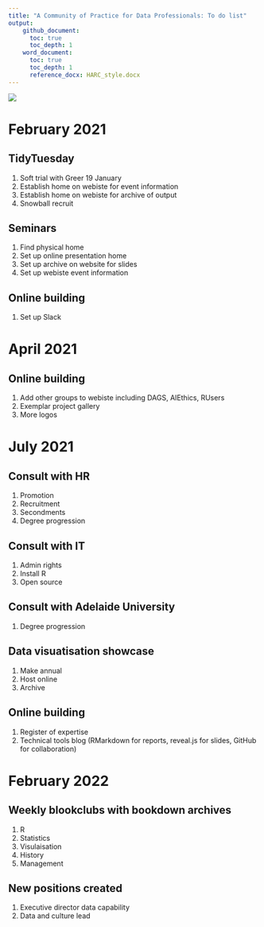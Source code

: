 ```yaml
---
title: "A Community of Practice for Data Professionals: To do list"
output: 
    github_document:
      toc: true
      toc_depth: 1
    word_document:
      toc: true
      toc_depth: 1
      reference_docx: HARC_style.docx
---
```



![](htsa_logo_crop.png)\


# February 2021

## TidyTuesday
1. Soft trial with Greer 19 January
2. Establish home on webiste for event information 
3. Establish home on webiste for archive of output
3. Snowball recruit

## Seminars
1. Find physical home
2. Set up online presentation home
3. Set up archive on website for slides
4. Set up webiste event information

## Online building
1. Set up Slack

# April 2021

## Online building
1. Add other groups to webiste including DAGS, AIEthics, RUsers
2. Exemplar project gallery
3. More logos

# July 2021
## Consult with HR
1. Promotion
2. Recruitment
3. Secondments
4. Degree progression

## Consult with IT
1. Admin rights
2. Install R
3. Open source

## Consult with Adelaide University
1. Degree progression

## Data visuatisation showcase
1. Make annual
2. Host online
3. Archive

## Online building
1. Register of expertise
2. Technical tools blog (RMarkdown for reports, reveal.js for slides, GitHub for collaboration)

# February 2022
## Weekly blookclubs with bookdown archives
1. R
2. Statistics
3. Visulaisation
4. History
5. Management

## New positions created
1. Executive director data capability
2. Data and culture lead



